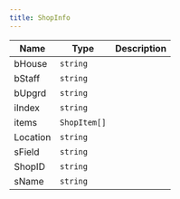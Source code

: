 ```yaml
---
title: ShopInfo
---
```


| Name | Type | Description |
|------|------|-------------|
| bHouse | `string` |  |
| bStaff | `string` |  |
| bUpgrd | `string` |  |
| iIndex | `string` |  |
| items | `ShopItem[]` |  |
| Location | `string` |  |
| sField | `string` |  |
| ShopID | `string` |  |
| sName | `string` |  |